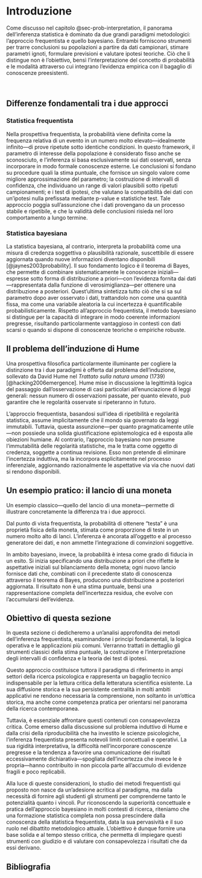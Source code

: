 # Introduzione {.unnumbered .unlisted}

Come discusso nel capitolo @sec-prob-interpretation, il panorama dell'inferenza statistica è dominato da due grandi paradigmi metodologici: l'approccio frequentista e quello bayesiano. Entrambi forniscono strumenti per trarre conclusioni su popolazioni a partire da dati campionari, stimare parametri ignoti, formulare previsioni e valutare ipotesi teoriche. Ciò che li distingue non è l'obiettivo, bensì l'interpretazione del concetto di probabilità e le modalità attraverso cui integrano l'evidenza empirica con il bagaglio di conoscenze preesistenti.

\

## Differenze fondamentali tra i due approcci

### Statistica frequentista

Nella prospettiva frequentista, la probabilità viene definita come la frequenza relativa di un evento in un numero molto elevato—idealmente infinito—di prove ripetute sotto identiche condizioni. In questo framework, il parametro di interesse della popolazione è considerato fisso anche se sconosciuto, e l’inferenza si basa esclusivamente sui dati osservati, senza incorporare in modo formale conoscenze esterne. Le conclusioni si fondano su procedure quali la stima puntuale, che fornisce un singolo valore come migliore approssimazione del parametro; la costruzione di intervalli di confidenza, che individuano un range di valori plausibili sotto ripetuti campionamenti; e i test di ipotesi, che valutano la compatibilità dei dati con un’ipotesi nulla prefissata mediante p-value e statistiche test. Tale approccio poggia sull’assunzione che i dati provengano da un processo stabile e ripetibile, e che la validità delle conclusioni risieda nel loro comportamento a lungo termine.

### Statistica bayesiana

La statistica bayesiana, al contrario, interpreta la probabilità come una misura di credenza soggettiva o plausibilità razionale, suscettibile di essere aggiornata quando nuove informazioni diventano disponibili [@jaynes2003probability]. Il suo fondamento logico è il teorema di Bayes, che permette di combinare sistematicamente le conoscenze iniziali—espresse sotto forma di distribuzione a priori—con l’evidenza fornita dai dati—rappresentata dalla funzione di verosimiglianza—per ottenere una distribuzione a posteriori. Quest’ultima sintetizza tutto ciò che si sa sul parametro dopo aver osservato i dati, trattandolo non come una quantità fissa, ma come una variabile aleatoria la cui incertezza è quantificabile probabilisticamente. Rispetto all’approccio frequentista, il metodo bayesiano si distingue per la capacità di integrare in modo coerente informazioni pregresse, risultando particolarmente vantaggioso in contesti con dati scarsi o quando si dispone di conoscenze teoriche o empiriche robuste.

## Il problema dell'induzione di Hume

Una prospettiva filosofica particolarmente illuminante per cogliere la distinzione tra i due paradigmi è offerta dal problema dell’induzione, sollevato da David Hume nel *Trattato sulla natura umana* (1739) [@hacking2006emergence]. Hume mise in discussione la legittimità logica del passaggio dall’osservazione di casi particolari all’enunciazione di leggi generali: nessun numero di osservazioni passate, per quanto elevato, può garantire che le regolarità osservate si ripeteranno in futuro. 

L’approccio frequentista, basandosi sull’idea di ripetibilità e regolarità statistica, assume implicitamente che il mondo sia governato da leggi immutabili. Tuttavia, questa assunzione—per quanto pragmaticamente utile—non possiede una solida giustificazione epistemologica ed è esposta alle obiezioni humiane. Al contrario, l’approccio bayesiano non presume l’immutabilità delle regolarità statistiche, ma le tratta come oggetto di credenza, soggette a continua revisione. Esso non pretende di eliminare l’incertezza induttiva, ma la incorpora esplicitamente nel processo inferenziale, aggiornando razionalmente le aspettative via via che nuovi dati si rendono disponibili.

## Un esempio pratico: il lancio di una moneta

Un esempio classico—quello del lancio di una moneta—permette di illustrare concretamente la differenza tra i due approcci. 

Dal punto di vista frequentista, la probabilità di ottenere “testa” è una proprietà fisica della moneta, stimata come proporzione di teste in un numero molto alto di lanci. L’inferenza è ancorata all’oggetto e al processo generatore dei dati, e non ammette l’integrazione di convinzioni soggettive.

In ambito bayesiano, invece, la probabilità è intesa come grado di fiducia in un esito. Si inizia specificando una distribuzione a priori che riflette le aspettative iniziali sul bilanciamento della moneta; ogni nuovo lancio fornisce dati che, combinati con il precedente stato di conoscenza attraverso il teorema di Bayes, producono una distribuzione a posteriori aggiornata. Il risultato non è una stima puntuale, bensì una rappresentazione completa dell’incertezza residua, che evolve con l’accumularsi dell’evidenza.

## Obiettivo di questa sezione

In questa sezione ci dedicheremo a un'analisi approfondita dei metodi dell'inferenza frequentista, esaminandone i principi fondamentali, la logica operativa e le applicazioni più comuni. Verranno trattati in dettaglio gli strumenti classici della stima puntuale, la costruzione e l'interpretazione degli intervalli di confidenza e la teoria dei test di ipotesi.

Questo approccio costituisce tuttora il paradigma di riferimento in ampi settori della ricerca psicologica e rappresenta un bagaglio tecnico indispensabile per la lettura critica della letteratura scientifica esistente. La sua diffusione storica e la sua persistente centralità in molti ambiti applicativi ne rendono necessaria la comprensione, non soltanto in un'ottica storica, ma anche come competenza pratica per orientarsi nel panorama della ricerca contemporanea.

Tuttavia, è essenziale affrontare questi contenuti con consapevolezza critica. Come emerso dalla discussione sul problema induttivo di Hume e dalla crisi della riproducibilità che ha investito le scienze psicologiche, l'inferenza frequentista presenta notevoli limiti concettuali e operativi. La sua rigidità interpretativa, la difficoltà nell'incorporare conoscenze pregresse e la tendenza a favorire una comunicazione dei risultati eccessivamente dichiarativa—spogliata dell'incertezza che invece le è propria—hanno contribuito in non piccola parte all'accumulo di evidenze fragili e poco replicabili.

Alla luce di queste considerazioni, lo studio dei metodi frequentisti qui proposto non nasce da un'adesione acritica al paradigma, ma dalla necessità di fornire agli studenti gli strumenti per comprenderne tanto le potenzialità quanto i vincoli. Pur riconoscendo la superiorità concettuale e pratica dell'approccio bayesiano in molti contesti di ricerca, riteniamo che una formazione statistica completa non possa prescindere dalla conoscenza della statistica frequentista, data la sua pervasività e il suo ruolo nel dibattito metodologico attuale. L'obiettivo è dunque fornire una base solida e al tempo stesso critica, che permetta di impiegare questi strumenti con giudizio e di valutare con consapevolezza i risultati che da essi derivano.


## Bibliografia {.unnumbered .unlisted}

